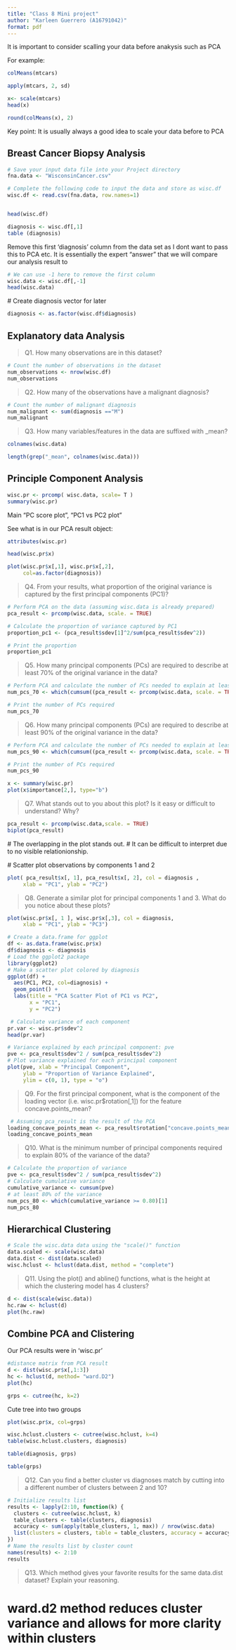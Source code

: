```yaml
---
title: "Class 8 Mini project"
author: "Karleen Guerrero (A16791042)"
format: pdf
---
```


It is important to consider scalling your data before anakysis such as PCA

For example: 
```r
colMeans(mtcars)
```


```r
apply(mtcars, 2, sd)
```


```r
x<- scale(mtcars)
head(x)
```


```r
round(colMeans(x), 2)
```


Key point: It is usually always a good idea to scale your data before to PCA

## Breast Cancer Biopsy Analysis 


```r
# Save your input data file into your Project directory
fna.data <- "WisconsinCancer.csv"

# Complete the following code to input the data and store as wisc.df
wisc.df <- read.csv(fna.data, row.names=1) 


head(wisc.df)
```

```r
diagnosis <- wisc.df[,1]
table (diagnosis)
```


Remove this first 'diagnosis' column from the data set as I dont want to pass this to PCA etc. It is essentially the expert "answer" that we will compare our analysis result to

```r
# We can use -1 here to remove the first column
wisc.data <- wisc.df[,-1]
head(wisc.data) 

```
 # Create diagnosis vector for later
```r
diagnosis <- as.factor(wisc.df$diagnosis)

```


## Explanatory data Analysis 
>Q1. How many observations are in this dataset?

```r
# Count the number of observations in the dataset
num_observations <- nrow(wisc.df)
num_observations
```


>Q2. How many of the observations have a malignant diagnosis?

```r
# Count the number of malignant diagnosis
num_malignant <- sum(diagnosis =="M")
num_malignant 
```

>Q3. How many variables/features in the data are suffixed with _mean?

```r
colnames(wisc.data)
```


```r
length(grep("_mean", colnames(wisc.data)))
```





## Principle Component Analysis 
```r
wisc.pr <- prcomp( wisc.data, scale= T )
summary(wisc.pr)

```

Main "PC score plot", "PC1 vs PC2 plot"

See what is in our PCA result object:

```r
attributes(wisc.pr)
```

```r
head(wisc.pr$x)
```


```r
plot(wisc.pr$x[,1], wisc.pr$x[,2], 
     col=as.factor(diagnosis))

```

> Q4. From your results, what proportion of the original variance is captured by the first principal components (PC1)?

```r
# Perform PCA on the data (assuming wisc.data is already prepared)
pca_result <- prcomp(wisc.data, scale. = TRUE)

# Calculate the proportion of variance captured by PC1
proportion_pc1 <- (pca_result$sdev[1]^2/sum(pca_result$sdev^2))

# Print the proportion
proportion_pc1
```

> Q5. How many principal components (PCs) are required to describe at least 70% of the original variance in the data?

```r
# Perform PCA and calculate the number of PCs needed to explain at least 70% of the variance
num_pcs_70 <- which(cumsum((pca_result <- prcomp(wisc.data, scale. = TRUE))$sdev^2 / sum(pca_result$sdev^2)) >= 0.70)[1]

# Print the number of PCs required
num_pcs_70
```

> Q6. How many principal components (PCs) are required to describe at least 90% of the original variance in the data?

```r
# Perform PCA and calculate the number of PCs needed to explain at least 90% of the variance
num_pcs_90 <- which(cumsum((pca_result <- prcomp(wisc.data, scale. = TRUE))$sdev^2 / sum(pca_result$sdev^2)) >= 0.90)[1]

# Print the number of PCs required
num_pcs_90
```

```r
x <- summary(wisc.pr)
plot(x$importance[2,], type="b")
```



>Q7. What stands out to you about this plot? Is it easy or difficult to understand? Why?

```r

pca_result <- prcomp(wisc.data,scale. = TRUE)
biplot(pca_result)

```
 # The overlapping in the plot stands out. 
 # It can be difficult to interpret due to no visible relationionship. 
 
 
 # Scatter plot observations by components 1 and 2

```r
plot( pca_result$x[, 1], pca_result$x[, 2], col = diagnosis ,
     xlab = "PC1", ylab = "PC2")
```



>Q8. Generate a similar plot for principal components 1 and 3. What do you notice about these plots?

```r
plot(wisc.pr$x[, 1 ], wisc.pr$x[,3], col = diagnosis,
     xlab = "PC1", ylab = "PC3")
```


```r
# Create a data.frame for ggplot
df <- as.data.frame(wisc.pr$x)
df$diagnosis <- diagnosis
# Load the ggplot2 package
library(ggplot2)
# Make a scatter plot colored by diagnosis
ggplot(df) +
  aes(PC1, PC2, col=diagnosis) +
  geom_point() +
  labs(title = "PCA Scatter Plot of PC1 vs PC2",
       x = "PC1",
       y = "PC2")
```

```r
 # Calculate variance of each component
pr.var <- wisc.pr$sdev^2
head(pr.var)
```


```r
# Variance explained by each principal component: pve
pve <- pca_result$sdev^2 / sum(pca_result$sdev^2)
# Plot variance explained for each principal component
plot(pve, xlab = "Principal Component",
     ylab = "Proportion of Variance Explained",
     ylim = c(0, 1), type = "o")
```


>Q9. For the first principal component, what is the component of the loading vector (i.e. wisc.pr$rotation[,1]) for the feature concave.points_mean?

```r
 # Assuming pca_result is the result of the PCA
loading_concave_points_mean <- pca_result$rotation["concave.points_mean", 1]
loading_concave_points_mean
```



>Q10. What is the minimum number of principal components required to explain 80% of the variance of the data?

```r
# Calculate the proportion of variance
pve <- pca_result$sdev^2 / sum(pca_result$sdev^2)
# Calculate cumulative variance
cumulative_variance <- cumsum(pve)
# at least 80% of the variance
num_pcs_80 <- which(cumulative_variance >= 0.80)[1]
num_pcs_80
```

## Hierarchical Clustering 


```r
# Scale the wisc.data data using the "scale()" function
data.scaled <- scale(wisc.data)
data.dist <- dist(data.scaled)
wisc.hclust <- hclust(data.dist, method = "complete")
```




> Q11. Using the plot() and abline() functions, what is the height at which the clustering model has 4 clusters?


```r
d <- dist(scale(wisc.data))
hc.raw <- hclust(d)
plot(hc.raw)
```


## Combine PCA and Clistering

Our PCA results were in ‘wisc.pr’

```r
#distance matrix from PCA result 
d <- dist(wisc.pr$x[,1:3])
hc <- hclust(d, method= "ward.D2")
plot(hc)
```

```r
grps <- cutree(hc, k=2)
```


Cute tree into two groups 

```r
plot(wisc.pr$x, col=grps)
```



```r
wisc.hclust.clusters <- cutree(wisc.hclust, k=4)
table(wisc.hclust.clusters, diagnosis)
```


```r
table(diagnosis, grps)
```


```r
table(grps)
```



> Q12. Can you find a better cluster vs diagnoses match by cutting into a different number of clusters between 2 and 10?

```r
# Initialize results list
results <- lapply(2:10, function(k) {
  clusters <- cutree(wisc.hclust, k)
  table_clusters <- table(clusters, diagnosis)
  accuracy <- sum(apply(table_clusters, 1, max)) / nrow(wisc.data)
  list(clusters = clusters, table = table_clusters, accuracy = accuracy)
})
# Name the results list by cluster count
names(results) <- 2:10
results
```




> Q13. Which method gives your favorite results for the same data.dist dataset? Explain your reasoning.


# ward.d2 method reduces cluster variance and allows for more clarity within clusters















